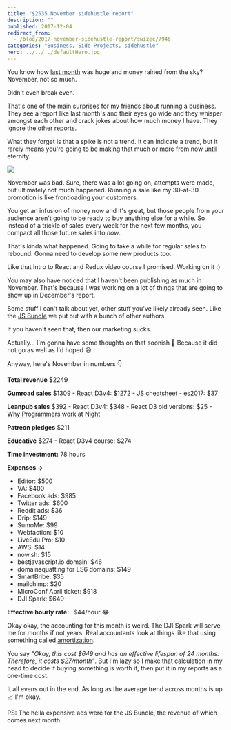 ```yaml
---
title: "$2535 November sidehustle report"
description: ""
published: 2017-12-04
redirect_from:
  - /blog/2017-november-sidehustle-report/swizec/7946
categories: "Business, Side Projects, sidehustle"
hero: ../../../defaultHero.jpg
---
```


You know how [last month](https://swizec.com/blog/16661-october-sidehustle-report/swizec/7883) was huge and money rained from the sky? November, not so much.

Didn't even break even.

That's one of the main surprises for my friends about running a business. They see a report like last month's and their eyes go wide and they whisper amongst each other and crack jokes about how much money I have. They ignore the other reports.

What they forget is that a spike is not a trend. It can indicate a trend, but it rarely means you're going to be making that much or more from now until eternity.

![](https://swizec.com/blog/wp-content/uploads/2017/12/Screen-Shot-2017-12-03-at-11.06.58.png)

November was bad. Sure, there was a lot going on, attempts were made, but ultimately not much happened. Running a sale like my 30-at-30 promotion is like frontloading your customers.

You get an infusion of money now and it's great, but those people from your audience aren't going to be ready to buy anything else for a while. So instead of a trickle of sales every week for the next few months, you compact all those future sales into _now_.

That's kinda what happened. Going to take a while for regular sales to rebound. Gonna need to develop some new products too.

Like that Intro to React and Redux video course I promised. Working on it :)

You may also have noticed that I haven't been publishing as much in November. That's because I was working on a lot of things that are going to show up in December's report.

Some stuff I can't talk about yet, other stuff you've likely already seen. Like the [JS Bundle](https://bestjavascript.io) we put out with a bunch of other authors.

If you haven't seen that, then our marketing sucks.

Actually… I'm gonna have some thoughts on that soonish 🤔 Because it did not go as well as I'd hoped 😅

Anyway, here's November in numbers 👇

**Total revenue** $2249

**Gumroad sales** $1309 - [React D3v4](https://swizec.com/reactd3js): $1272 - [JS cheatsheet - es2017](https://es2017.io): $37

**Leanpub sales** $392 - React D3v4: $348 - React D3 old versions: $25 - [Why Programmers work at Night](http://nightowlsbook.com)

**Patreon pledges** $211

**Educative** $274 - React D3v4 course: $274

**Time investment:** 78 hours

**Expenses →**

- Editor: $500
- VA: $400
- Facebook ads: $985
- Twitter ads: $600
- Reddit ads: $36
- Drip: $149
- SumoMe: $99
- Webfaction: $10
- LiveEdu Pro: $10
- AWS: $14
- now.sh: $15
- bestjavascript.io domain: $46
- domainsquatting for ES6 domains: $149
- SmartBribe: $35
- mailchimp: $20
- MicroConf April ticket: $918
- DJI Spark: $649

**Effective hourly rate:** -$44/hour 😂

Okay okay, the accounting for this month is weird. The DJI Spark will serve me for months if not years. Real accountants look at things like that using something called [amortization](https://en.wikipedia.org/wiki/Amortization).

You say _"Okay, this cost $649 and has an effective lifespan of 24 months. Therefore, it costs $27/month"_. But I'm lazy so I make that calculation in my head to decide if buying something is worth it, then put it in my reports as a one-time cost.

It all evens out in the end. As long as the average trend across months is up 📈 I'm okay.

PS: The hella expensive ads were for the JS Bundle, the revenue of which comes next month.
